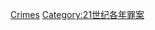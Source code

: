 {{Commonscat|2011 crimes}}

{{crimesyr|201|1}}

[[Category:2011年事件|Crimes]]
[[Category:21世纪各年罪案|Category:21世纪各年罪案]]